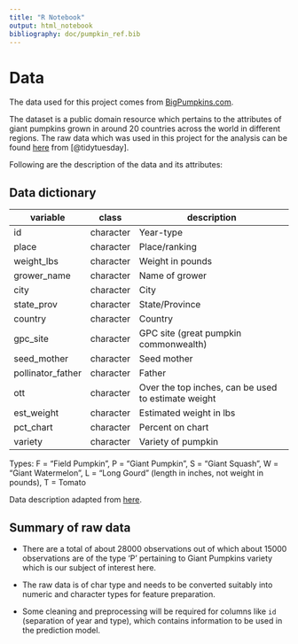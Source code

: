 ```yaml
---
title: "R Notebook"
output: html_notebook
bibliography: doc/pumpkin_ref.bib
---
```


# Data

The data used for this project comes from [BigPumpkins.com](http://www.bigpumpkins.com/ViewArticle.asp?id=132).

The dataset is a public domain resource which pertains to the attributes of giant pumpkins grown in around 20 countries across the world in different regions. The raw data which was used in this project for the analysis can be found [here](https://raw.githubusercontent.com/rfordatascience/tidytuesday/master/data/2021/2021-10-19/pumpkins.csv) from [@tidytuesday].

Following are the description of the data and its attributes:

## Data dictionary

| **variable**      | **class** | **description**                                     |
|-------------------|-----------|-----------------------------------------------------|
| id                | character | Year-type                                           |
| place             | character | Place/ranking                                       |
| weight_lbs        | character | Weight in pounds                                    |
| grower_name       | character | Name of grower                                      |
| city              | character | City                                                |
| state_prov        | character | State/Province                                      |
| country           | character | Country                                             |
| gpc_site          | character | GPC site (great pumpkin commonwealth)               |
| seed_mother       | character | Seed mother                                         |
| pollinator_father | character | Father                                              |
| ott               | character | Over the top inches, can be used to estimate weight |
| est_weight        | character | Estimated weight in lbs                             |
| pct_chart         | character | Percent on chart                                    |
| variety           | character | Variety of pumpkin                                  |

Types: F = "Field Pumpkin", P = "Giant Pumpkin", S = "Giant Squash", W = "Giant Watermelon", L = "Long Gourd" (length in inches, not weight in pounds), T = Tomato

Data description adapted from [here](https://github.com/rfordatascience/tidytuesday/blob/master/data/2021/2021-10-19/readme.md).

## Summary of raw data

-   There are a total of about 28000 observations out of which about 15000 observations are of the type 'P' pertaining to Giant Pumpkins variety which is our subject of interest here.

-   The raw data is of char type and needs to be converted suitably into numeric and character types for feature preparation.

-   Some cleaning and preprocessing will be required for columns like `id` (separation of year and type), which contains information to be used in the prediction model.
